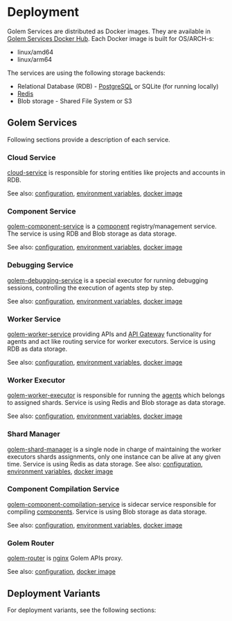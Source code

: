
# Deployment

Golem Services are distributed as Docker images. They are available in [Golem Services Docker Hub](https://hub.docker.com/u/golemservices). Each Docker image is built for OS/ARCH-s:

- linux/amd64
- linux/arm64

The services are using the following storage backends:

- Relational Database (RDB) - [PostgreSQL](https://www.postgresql.org/) or SQLite (for running locally)
- [Redis](https://redis.io/)
- Blob storage - Shared File System or S3

## Golem Services

Following sections provide a description of each service.

### Cloud Service

[cloud-service](https://github.com/golemcloud/golem/tree/main/cloud-service) is responsible for storing entities like projects and accounts in RDB.

See also: [configuration](https://github.com/golemcloud/golem/blob/main/cloud-service/config/cloud-service.toml), [environment variables](https://github.com/golemcloud/golem/blob/main/cloud-service/config/cloud-service.sample.env), [docker image](https://hub.docker.com/r/golemservices/cloud-service)

### Component Service

[golem-component-service](https://github.com/golemcloud/golem/tree/main/golem-component-service) is a [component](concepts/components) registry/management service. The service is using RDB and Blob storage as data storage.

See also: [configuration](https://github.com/golemcloud/golem/blob/main/golem-component-service/config/component-service.toml), [environment variables](https://github.com/golemcloud/golem/blob/main/golem-component-service/config/component-service.sample.env), [docker image](https://hub.docker.com/r/golemservices/golem-component-service)

### Debugging Service

[golem-debugging-service](https://github.com/golemcloud/golem/tree/main/golem-debugging-service) is a special executor for running debugging sessions, controlling the execution of agents step by step.

See also: [configuration](https://github.com/golemcloud/golem/blob/main/golem-debugging-service/config/debug-worker-executor.toml), [environment variables](https://github.com/golemcloud/golem/blob/main/golem-debugging-service/config/debug-worker-executor.sample.env), [docker image](https://hub.docker.com/r/golemservices/golem-debugging-service)

### Worker Service

[golem-worker-service](https://github.com/golemcloud/golem/tree/main/golem-worker-service) providing APIs and [API Gateway](concepts/worker-gateway) functionality for agents and act like routing service for worker executors. Service is using RDB as data storage.

See also: [configuration](https://github.com/golemcloud/golem/blob/main/golem-worker-service/config/worker-service.toml), [environment variables](https://github.com/golemcloud/golem/blob/main/golem-worker-service/config/worker-service.sample.env), [docker image](https://hub.docker.com/r/golemservices/golem-worker-service)

### Worker Executor

[golem-worker-executor](https://github.com/golemcloud/golem/tree/main/golem-worker-executor) is responsible for running the [agents](concepts/agents) which belongs to assigned shards. Service is using Redis and Blob storage as data storage.

See also: [configuration](https://github.com/golemcloud/golem/blob/main/golem-worker-executor/config/worker-executor.toml), [environment variables](https://github.com/golemcloud/golem/blob/main/golem-worker-executor/config/worker-executor.sample.env), [docker image](https://hub.docker.com/r/golemservices/golem-worker-executor)

### Shard Manager

[golem-shard-manager](https://github.com/golemcloud/golem/tree/main/golem-shard-manager) is a single node in charge of maintaining the worker executors shards assignments, only one instance can be alive at any given time. Service is using Redis as data storage.
See also: [configuration](https://github.com/golemcloud/golem/blob/main/golem-shard-manager/config/shard-manager.toml), [environment variables](https://github.com/golemcloud/golem/blob/main/golem-shard-manager/config/shard-manager.sample.env), [docker image](https://hub.docker.com/r/golemservices/golem-shard-manager)

### Component Compilation Service

[golem-component-compilation-service](https://github.com/golemcloud/golem/tree/main/golem-component-compilation-service) is sidecar service responsible for compiling [components](concepts/components). Service is using Blob storage as data storage.

See also: [configuration](https://github.com/golemcloud/golem/blob/main/golem-component-compilation-service/config/component-compilation-service.toml), [environment variables](https://github.com/golemcloud/golem/blob/main/golem-component-compilation-service/config/component-compilation-service.sample.env), [docker image](https://hub.docker.com/r/golemservices/golem-component-compilation-service)

### Golem Router

[golem-router](https://github.com/golemcloud/golem/tree/main/golem-router) is [nginx](https://nginx.org/) Golem APIs proxy.

See also: [configuration](https://github.com/golemcloud/golem/blob/main/golem-router/golem-services.conf.template), [docker image](https://hub.docker.com/r/golemservices/golem-router)

## Deployment Variants

For deployment variants, see the following sections:

<Cards num={3}>
  <Card title="Docker" href="/deploy/docker" />
  <Card title="Kubernetes" href="/deploy/kubernetes" />
  <Card title="Golem Cloud" href="/deploy/golem-cloud" />
</Cards>
